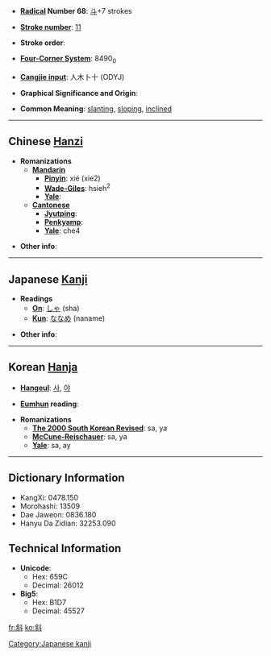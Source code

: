 * '''[[Wiktionary:Chinese radical index| Radical]] Number 68''': [[Wiktionary:Chinese radical index 斗|斗]]+7 strokes

* '''[[Wiktionary:Chinese total strokes index|Stroke number]]''': [[Wiktionary:Chinese total strokes index 11|11]]

* '''Stroke order''': 

* '''[[Wiktionary:Chinese four corner index|Four-Corner System]]''': 8490<sub>0</sub>

* '''[[Wiktionary:Chinese Cangjie index|Cangjie input]]''': 人木卜十 (ODYJ)

* '''Graphical Significance and Origin''': 

* '''Common Meaning''': [[slanting]], [[sloping]], [[inclined]]

----

== Chinese [[Hanzi]] ==

* '''Romanizations'''
** '''[[Mandarin]]'''
*** '''[[Pinyin]]''': xié (xie2)
*** '''[[Wade-Giles]]''': hsieh<sup>2</sup>
*** '''[[Yale]]''': 
** '''[[Cantonese]]'''
*** '''[[Jyutping]]''':
*** '''[[Penkyamp]]''': 
*** '''[[Yale]]''': che4

* '''Other info''': 

----

== Japanese [[Kanji]] ==

* '''Readings'''
** '''[[On]]''': [[しゃ]] (sha)
** '''[[Kun]]''': [[ななめ]] (naname)

* '''Other info''':  

----

== Korean [[Hanja]] ==

* '''[[Hangeul]]''': [[사]], [[야]]

* '''[[Eumhun]] reading''': 

* '''Romanizations'''
** '''[[The 2000 South Korean Revised Romanization|The 2000 South Korean Revised]]''': sa, ya
** '''[[McCune-Reischauer]]''': sa, ya
** '''[[Yale]]''': sa, ay

----

== Dictionary Information ==

* KangXi: 0478.150
* Morohashi: 13509
* Dae Jaweon: 0836.180
* Hanyu Da Zidian: 32253.090

== Technical Information ==

* '''Unicode''':
** Hex: 659C
** Decimal: 26012
* '''Big5''':
** Hex: B1D7
** Decimal: 45527

[[Category:Japanese kanji]]

[[fr:斜]]
[[ko:斜]]